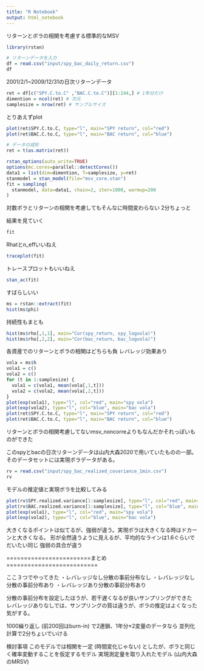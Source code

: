 ```yaml
---
title: "R Notebook"
output: html_notebook
---
```


リターンとボラの相関を考慮する標準的なMSV

```r
library(rstan)
```

```r
# リターンデータを入力
df = read.csv("input/spy_bac_daily_return.csv")
df
```


2001/2/1~2009/12/31の日次リターンデータ

```r
ret = df[c("SPY.C.to.C" ,"BAC.C.to.C")][1:244,] # 1年分だけ
dimention = ncol(ret) # 次元
samplesize = nrow(ret) # サンプルサイズ
```

とりあえずplot

```r
plot(ret$SPY.C.to.C, type="l", main="SPY return", col="red")
plot(ret$BAC.C.to.C, type="l", main="BAC return", col="blue")
```
```r
# データの成形
ret = t(as.matrix(ret))
```


```r
rstan_options(auto_write=TRUE)
options(mc.cores=parallel::detectCores())
data1 = list(dim=dimention, T=samplesize, y=ret)
stanmodel = stan_model(file="msv_core.stan")
fit = sampling(
  stanmodel, data=data1, chain=2, iter=1000, warmup=200
)
```

対数ボラとリターンの相関を考慮してもそんなに時間変わらない
2分ちょっと

結果を見ていく

```r
fit
```

Rhatとn_effいいねえ

```r
traceplot(fit)
```
トレースプロットもいいねえ

```r
stan_ac(fit)
```
すばらしいい

```r
ms = rstan::extract(fit)
hist(ms$phi)
```
持続性もまとも

```r
hist(ms$rho[,1,1], main="Cor(spy_return, spy_logvola)")
hist(ms$rho[,2,2], main="Cor(bac_return, bac_logvola)")
```
各資産でのリターンとボラの相関はどちらも負
レバレッジ効果あり

```r
vola = ms$h
vola1 = c()
vola2 = c()
for (t in 1:samplesize) {
  vola1 = c(vola1, mean(vola[,1,t]))
  vola2 = c(vola2, mean(vola[,2,t]))
}
plot(exp(vola1), type="l", col="red", main="spy vola")
plot(exp(vola2), type="l", col="blue", main="bac vola")
plot(ret$SPY.C.to.C, type="l", main="SPY return", col="red")
plot(ret$BAC.C.to.C, type="l", main="BAC return", col="blue")

```
リターンとボラの相関考慮してないmsv_noncorreよりもなんだかそれっぽいものができた

このspyとbacの日次リターンデータは山内大森2020で用いていたものの一部。
そのデータセットには実現ボラデータがある。

```r
rv = read.csv("input/spy_bac_realized_covariance_1min.csv")
rv
```

モデルの推定値と実現ボラを比較してみる

```r
plot(rv$SPY.realized.variance[1:samplesize], type="l", col="red", main="spy RV")
plot(rv$BAC.realized.variance[1:samplesize], type="l", col="blue", main="bac RV")
plot(exp(vola1), type="l", col="red", main="spy vola")
plot(exp(vola2), type="l", col="blue", main="bac vola")
```
大きくなるポイントは似てるが、強弱が違う。実現ボラは大きくなる時はドカーンと大きくなる。
形が全然違うように見えるが、平均的なラインは1.6ぐらいでだいたい同じ
強弱の具合が違う


========================まとめ==========================

ここ３つでやってきた
・レバレッジなし分散の事前分布なし
・レバレッジなし分散の事前分布あり
・レバレッジあり分散の事前分布あり

分散の事前分布を設定したほうが、若干遅くなるが良いサンプリングができた
レバレッジありなしでは、サンプリングの質は違うが、ボラの推定はよくなった気がする。

1000繰り返し (前200回はburn-in) で2連鎖、1年分×2変量のデータなら
並列化計算で2分ちょいでいける

検討事項
このモデルでは相関を一定 (時間変化じゃない) としたが、ボラと同じく確率変動することを仮定するモデル
実現測定量を取り入れたモデル (山内大森のMRSV)


